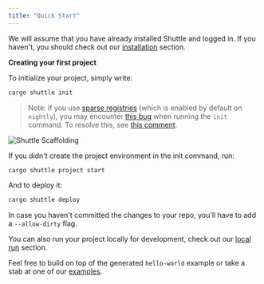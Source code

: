 ```yaml
---
title: "Quick Start"
---
```


We will assume that you have already installed Shuttle and logged in.
If you haven't, you should check out our [installation](./installation) section.

**Creating your first project**

To initialize your project, simply write:

```sh
cargo shuttle init
```
> Note: if you use [sparse registries](https://blog.rust-lang.org/inside-rust/2023/01/30/cargo-sparse-protocol.html) (which
> is enabled by default on `nightly`), you may encounter [this bug](https://github.com/shuttle-hq/shuttle/issues/821) when 
> running the `init` command. To resolve this, see [this comment](https://github.com/shuttle-hq/shuttle/issues/821#issuecomment-1525317860).

![Shuttle Scaffolding](/images/actix-scaffold-demo.gif)

If you didn't create the project environment in the init command, run:

```sh
cargo shuttle project start
```

And to deploy it:

```sh
cargo shuttle deploy
```

<Info> In case you haven't committed the changes to your repo, you'll have to add a `--allow-dirty` flag. </Info>

You can also run your project locally for development, check out our [local run](./local-run) section.

Feel free to build on top of the generated `hello-world` example or take a stab
at one of our [examples](../examples/axum).
